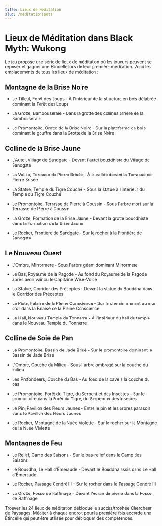 ```yaml
---
title: Lieux de Méditation
slug: /meditationspots
---
```


# Lieux de Méditation dans Black Myth: Wukong

Le jeu propose une série de lieux de méditation où les joueurs peuvent se reposer et gagner une Étincelle lors de leur première méditation. Voici les emplacements de tous les lieux de méditation :

## Montagne de la Brise Noire

- Le Tilleul, Forêt des Loups - À l'intérieur de la structure en bois délabrée dominant la Forêt des Loups

- La Grotte, Bambouseraie - Dans la grotte des collines arrière de la Bambouseraie

- Le Promontoire, Grotte de la Brise Noire - Sur la plateforme en bois dominant le gouffre dans la Grotte de la Brise Noire

## Colline de la Brise Jaune

- L'Autel, Village de Sandgate - Devant l'autel bouddhiste du Village de Sandgate

- La Vallée, Terrasse de Pierre Brisée - À la vallée devant la Terrasse de Pierre Brisée

- La Statue, Temple du Tigre Couché - Sous la statue à l'intérieur du Temple du Tigre Couché

- Le Promontoire, Terrasse de Pierre à Coussin - Sous l'arbre mort sur la Terrasse de Pierre à Coussin

- La Grotte, Formation de la Brise Jaune - Devant la grotte bouddhiste dans la Formation de la Brise Jaune

- Le Rocher, Frontière de Sandgate - Sur le rocher à la Frontière de Sandgate

## Le Nouveau Ouest

- L'Ombre, Mirrormere - Sous l'arbre géant dominant Mirrormere

- Le Bas, Royaume de la Pagode - Au fond du Royaume de la Pagode après avoir vaincu le Capitaine Wise-Voice

- La Statue, Corridor des Préceptes - Devant la statue du Bouddha dans le Corridor des Préceptes

- La Piste, Falaise de la Pleine Conscience - Sur le chemin menant au mur d'or dans la Falaise de la Pleine Conscience

- Le Hall, Nouveau Temple du Tonnerre - À l'intérieur du hall du temple dans le Nouveau Temple du Tonnerre

## Colline de Soie de Pan

- Le Promontoire, Bassin de Jade Brisé - Sur le promontoire dominant le Bassin de Jade Brisé

- L'Ombre, Couche du Milieu - Sous l'arbre ombragé sur la couche du milieu

- Les Profondeurs, Couche du Bas - Au fond de la cave à la couche du bas

- Le Promontoire, Forêt du Tigre, du Serpent et des Insectes - Sur le promontoire dans la Forêt du Tigre, du Serpent et des Insectes

- Le Pin, Pavillon des Fleurs Jaunes - Entre le pin et les arbres parasols dans le Pavillon des Fleurs Jaunes

- Le Rocher, Montagne de la Nuée Violette - Sur le rocher sur la Montagne de la Nuée Violette

## Montagnes de Feu

- Le Relief, Camp des Saisons - Sur le bas-relief dans le Camp des Saisons

- Le Bouddha, Le Hall d'Émeraude - Devant le Bouddha assis dans Le Hall d'Émeraude

- Le Rocher, Passage Cendré III - Sur le rocher dans le Passage Cendré III

- La Grotte, Fosse de Raffinage - Devant l'écran de pierre dans la Fosse de Raffinage


Trouver les 24 lieux de méditation débloque le succès/trophée Chercheur de Paysages. Méditer à chaque endroit pour la première fois accorde une Étincelle qui peut être utilisée pour débloquer des compétences.